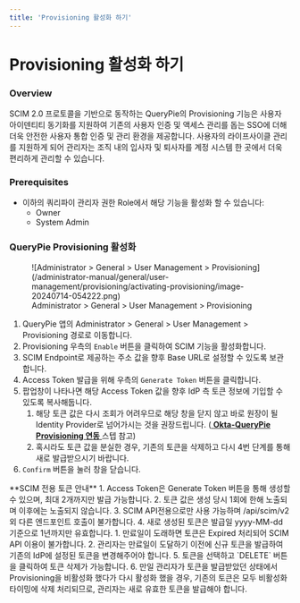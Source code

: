 ```yaml
---
title: 'Provisioning 활성화 하기'
---
```



# Provisioning 활성화 하기

### Overview

SCIM 2.0 프로토콜을 기반으로 동작하는 QueryPie의 Provisioning 기능은 사용자 아이덴티티 동기화를 지원하여 기존의 사용자 인증 및 액세스 관리를 돕는 SSO에 더해 더욱 안전한 사용자 통합 인증 및 관리 환경을 제공합니다. 사용자의 라이프사이클 관리를 지원하게 되어 관리자는 조직 내의 입사자 및 퇴사자를 계정 시스템 한 곳에서 더욱 편리하게 관리할 수 있습니다.


### Prerequisites

* 이하의 쿼리파이 관리자 권한 Role에서 해당 기능을 활성화 할 수 있습니다: 
    * Owner
    * System Admin 


### QueryPie Provisioning 활성화

<figure data-layout="center" data-align="center">
![Administrator &gt; General &gt; User Management &gt; Provisioning](/administrator-manual/general/user-management/provisioning/activating-provisioning/image-20240714-054222.png)
<figcaption>
Administrator &gt; General &gt; User Management &gt; Provisioning
</figcaption>
</figure>

1. QueryPie 앱의 Administrator &gt; General &gt; User Management &gt; Provisioning 경로로 이동합니다. 
2. Provisioning 우측의 `Enable` 버튼을 클릭하여 SCIM 기능을 활성화합니다. 
3. SCIM Endpoint로 제공하는 주소 값을 향후 Base URL로 설정할 수 있도록 보관합니다. 
4. Access Token 발급을 위해 우측의 `Generate Token` 버튼을 클릭합니다. 
5. 팝업창이 나타나면 해당 Access Token 값을 향후 IdP 측 토큰 정보에 기입할 수 있도록 복사해둡니다. 
    1. 해당 토큰 값은 다시 조회가 어려우므로 해당 창을 닫지 않고 바로 원장이 될 Identity Provider로 넘어가시는 것을 권장드립니다. ([ **Okta-QueryPie Provisioning 연동** ](okta-provisioning-integration-guide) 스텝 참고)
    2. 혹시라도 토큰 값을 분실한 경우, 기존의 토큰을 삭제하고 다시 4번 단계를 통해 새로 발급받으시기 바랍니다. 
6. `Confirm` 버튼을 눌러 창을 닫습니다. 

<Callout type="important">
**SCIM 전용 토큰 안내**
1. Access Token은 Generate Token 버튼을 통해 생성할 수 있으며, 최대 2개까지만 발급 가능합니다.
2. 토큰 값은 생성 당시 1회에 한해 노출되며 이후에는 노출되지 않습니다.
3. SCIM API전용으로만 사용 가능하며 /api/scim/v2 외 다른 엔드포인트 호출이 불가합니다.
4. 새로 생성된 토큰은 발급일 yyyy-MM-dd 기준으로 1년까지만 유효합니다.
    1. 만료일이 도래하면 토큰은 Expired 처리되어 SCIM API 이용이 불가합니다. 
    2. 관리자는 만료일이 도달하기 이전에 신규 토큰을 발급하여 기존의 IdP에 설정된 토큰을 변경해주어야 합니다. 
5. 토큰을 선택하고 `DELETE` 버튼을 클릭하여 토큰 삭제가 가능합니다.
6. 만일 관리자가 토큰을 발급받았던 상태에서 Provisioning을 비활성화 했다가 다시 활성화 했을 경우, 기존의 토큰은 모두 비활성화 타이밍에 삭제 처리되므로, 관리자는 새로 유효한 토큰을 발급해야 합니다.
</Callout>
